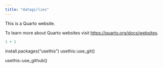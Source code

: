 ```yaml
---
title: "datagirlies"
---
```


This is a Quarto website.

To learn more about Quarto websites visit <https://quarto.org/docs/websites>.

```r
1 + 1
```

install.packages("usethis")
usethis::use_git()

usethis::use_github()

